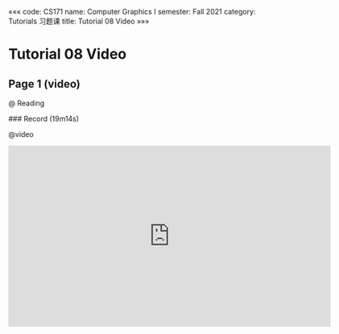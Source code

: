 «««
code: CS171
name: Computer Graphics I
semester: Fall 2021
category: Tutorials 习题课
title: Tutorial 08 Video
»»»

# Tutorial 08 Video

## Page 1 (video)

@ Reading

<div class="markdown-body">
### Record (19m14s)
</div>

@video

<iframe src="https://watchsb.com/e/2musichbqz5b.html" frameborder=0 marginwidth=0 marginheight=0 scrolling=no width=640 height=360 allowfullscreen></iframe>



